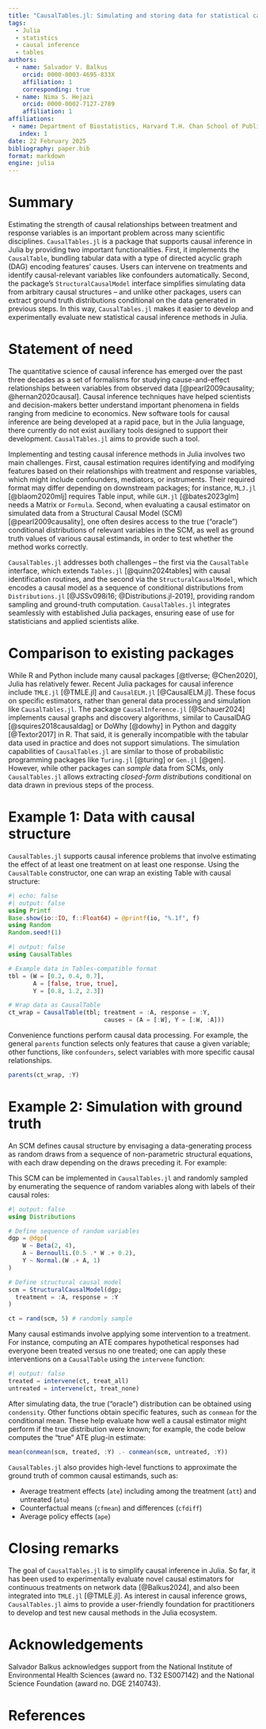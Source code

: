 ```yaml
---
title: "CausalTables.jl: Simulating and storing data for statistical causal inference in Julia"
tags:
  - Julia
  - statistics
  - causal inference
  - tables
authors:
  - name: Salvador V. Balkus
    orcid: 0000-0003-4695-833X
    affiliation: 1
    corresponding: true 
  - name: Nima S. Hejazi
    orcid: 0000-0002-7127-2789
    affiliation: 1
affiliations:
 - name: Department of Biostatistics, Harvard T.H. Chan School of Public Health
   index: 1
date: 22 February 2025
bibliography: paper.bib
format: markdown
engine: julia
---
```


# Summary

Estimating the strength of causal relationships between treatment and response variables is an important problem across many scientific disciplines. `CausalTables.jl` is a package that supports causal inference in Julia by providing two important functionalities. First, it implements the `CausalTable`, bundling tabular data with a type of directed acyclic graph (DAG) encoding features' causes. Users can intervene on treatments and identify causal-relevant variables like confounders automatically. Second, the package's `StructuralCausalModel` interface simplifies simulating data from arbitrary causal structures -- and unlike other packages, users can extract ground truth distributions conditional on the data generated in previous steps. In this way, `CausalTables.jl` makes it easier to develop and experimentally evaluate new statistical causal inference methods in Julia.

# Statement of need

The quantitative science of causal inference has emerged over the past three decades as a set of formalisms for studying cause-and-effect relationships between variables from observed data [@pearl2009causality; @hernan2020causal]. Causal inference techniques have helped scientists and decision-makers better understand important phenomena in fields ranging from medicine to economics. New software tools for causal inference are being developed at a rapid pace, but in the Julia language, there currently do not exist auxiliary tools designed to support their development. `CausalTables.jl` aims to provide such a tool. 

Implementing and testing causal inference methods in Julia involves two main challenges. First, causal estimation requires identifying and modifying features based on their relationships with treatment and response variables, which might include confounders, mediators, or instruments. Their required format may differ depending on downstream packages; for instance, `MLJ.jl` [@blaom2020mlj] requires Table input, while `GLM.jl` [@bates2023glm] needs a Matrix or `Formula`. Second, when evaluating a causal estimator on simulated data from a Structural Causal Model (SCM) [@pearl2009causality], one often desires access to the true ("oracle") conditional distributions of relevant variables in the SCM, as well as ground truth values of various causal estimands, in order to test whether the method works correctly. 

`CausalTables.jl` addresses both challenges -- the first via the `CausalTable` interface, which extends `Tables.jl` [@quinn2024tables] with causal identification routines, and the second via the `StructuralCausalModel`, which encodes a causal model as a sequence of conditional distributions from `Distributions.jl` [@JSSv098i16; @Distributions.jl-2019], providing random sampling and ground-truth computation. `CausalTables.jl` integrates seamlessly with established Julia packages, ensuring ease of use for statisticians and applied scientists alike.

# Comparison to existing packages

While R and Python include many causal packages [@tlverse; @Chen2020], Julia has relatively fewer. Recent Julia packages for causal inference include `TMLE.jl` [@TMLE.jl] and `CausalELM.jl` [@CausalELM.jl]. These focus on specific estimators, rather than general data processing and simulation like `CausalTables.jl`. The package `CausalInference.jl` [@Schauer2024] implements causal graphs and discovery algorithms, similar to CausalDAG [@squires2018causaldag] or DoWhy [@dowhy] in Python and daggity [@Textor2017] in R. That said, it is generally incompatible with the tabular data used in practice and does not support simulations. The simulation capabilities of `CausalTables.jl` are similar to those of probabilistic programming packages like `Turing.jl` [@turing] or `Gen.jl` [@gen]. However, while other packages can *sample* data from SCMs, only `CausalTables.jl` allows extracting *closed-form distributions* conditional on data drawn in previous steps of the process.

# Example 1: Data with causal structure

`CausalTables.jl` supports causal inference problems that involve estimating the effect of at least one treatment on at least one response. Using the `CausalTable` constructor, one can wrap an existing Table with causal structure:

```julia
#| echo: false
#| output: false
using Printf
Base.show(io::IO, f::Float64) = @printf(io, "%.1f", f)
using Random
Random.seed!(1)
```

```julia
#| output: false
using CausalTables

# Example data in Tables-compatible format
tbl = (W = [0.2, 0.4, 0.7], 
       A = [false, true, true], 
       Y = [0.8, 1.2, 2.3])

# Wrap data as CausalTable
ct_wrap = CausalTable(tbl; treatment = :A, response = :Y, 
                           causes = (A = [:W], Y = [:W, :A]))
```

Convenience functions perform causal data processing. For example, the general `parents` function selects only features that cause a given variable; other functions, like `confounders`, select variables with more specific causal relationships.
```julia
parents(ct_wrap, :Y)
```

# Example 2: Simulation with ground truth

An SCM defines causal structure by envisaging a data-generating process as random draws from a sequence of non-parametric structural equations, with each draw depending on the draws preceding it. For example:

\begin{align*}
W &\sim Beta(2, 4) \\
A &\sim Bernoulli(0.5W + 0.2) \\
Y &\sim Normal(A + W, 1)
\end{align*}

This SCM can be implemented in `CausalTables.jl` and randomly sampled by enumerating the sequence of random variables along with labels of their causal roles:

```julia
#| output: false
using Distributions

# Define sequence of random variables
dgp = @dgp(
    W ~ Beta(2, 4),
    A ~ Bernoulli.(0.5 .* W .+ 0.2),
    Y ~ Normal.(W .+ A, 1)
)

# Define structural causal model
scm = StructuralCausalModel(dgp; 
  treatment = :A, response = :Y
)

ct = rand(scm, 5) # randomly sample
```

Many causal estimands involve applying some intervention to a treatment. For instance, computing an ATE compares hypothetical responses had everyone been treated versus no one treated; one can apply these interventions on a `CausalTable` using the `intervene` function:

```julia
#| output: false
treated = intervene(ct, treat_all)
untreated = intervene(ct, treat_none)
```

After simulating data, the true ("oracle") distribution can be obtained using `condensity`. Other functions obtain specific features, such as `conmean` for the conditional mean. These help evaluate how well a causal estimator might perform if the true distribution were known; for example, the code below computes the "true" ATE plug-in estimate:

```julia
mean(conmean(scm, treated, :Y) .- conmean(scm, untreated, :Y))
```

`CausalTables.jl` also provides high-level functions to approximate the ground truth of common causal estimands, such as:

- Average treatment effects (`ate`) including among the treatment (`att`) and untreated (`atu`)
- Counterfactual means (`cfmean`) and differences (`cfdiff`)
- Average policy effects (`ape`)

# Closing remarks

The goal of `CausalTables.jl` is to simplify causal inference in Julia. So far, it has been used to experimentally evaluate novel causal estimators for continuous treatments on network data [@Balkus2024], and also been integrated into `TMLE.jl` [@TMLE.jl]. As interest in causal inference grows, `CausalTables.jl` aims to provide a user-friendly foundation for practitioners to develop and test new causal methods in the Julia ecosystem.

# Acknowledgements

Salvador Balkus acknowledges support from the National Institute of
Environmental Health Sciences (award no. T32 ES007142) and the National Science Foundation (award no. DGE 2140743).

# References

